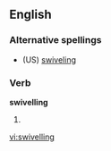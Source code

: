==English==

===Alternative spellings===
* (US) [[swiveling]]

===Verb===
'''swivelling'''

# {{UK}} {{present participle of|[[swivel]]}}

[[vi:swivelling]]